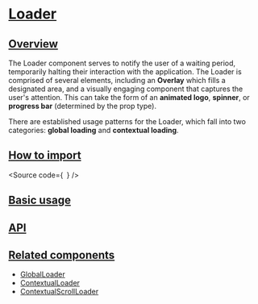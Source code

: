 

<Meta of={Stories} />

# [Loader](#loader)

## [Overview](#overview)

The Loader component serves to notify the user of a waiting period, temporarily halting their interaction with the application.
The Loader is comprised of several elements, including an **Overlay** which fills a designated area, and a visually engaging component that captures the user's attention.
This can take the form of an **animated logo**, **spinner**, or **progress bar** (determined by the prop type).

There are established usage patterns for the Loader, which fall into two categories: **global loading** and **contextual loading**.

## [How to import](#how-to-import)

<Source
  code={`
`}
/>

## [Basic usage](#basic-usage)

<Canvas of={Stories.Base} />

## [API](#api)

<ArgTypes of={Stories} />

## [Related components](#related-components)

- [GlobalLoader](?path=/story/components-core-feedback-loader-globalloader--docs)
- [ContextualLoader](?path=/docs/components-core-feedback-loader-contextualloader--docs)
- [ContextualScrollLoader](?path=/docs/components-core-feedback-loader-contextualscrollloader--docs)
